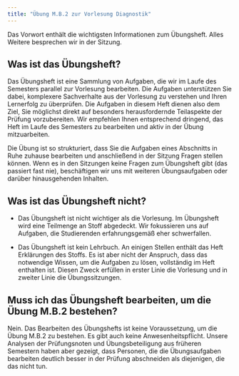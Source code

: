 ```yaml
---
title: "Übung M.B.2 zur Vorlesung Diagnostik"
---
```

Das Vorwort enthält die wichtigsten Informationen zum Übungsheft. Alles Weitere besprechen wir in der Sitzung.

## Was ist das Übungsheft?

Das Übungsheft ist eine Sammlung von Aufgaben, die wir im Laufe des Semesters parallel zur Vorlesung bearbeiten. Die Aufgaben unterstützen Sie dabei, komplexere Sachverhalte aus der Vorlesung zu verstehen und Ihren Lernerfolg zu überprüfen. Die Aufgaben in diesem Heft dienen also dem Ziel, Sie möglichst direkt auf besonders herausfordernde Teilaspekte der Prüfung vorzubereiten. Wir empfehlen Ihnen entsprechend dringend, das Heft im Laufe des Semesters zu bearbeiten und aktiv in der Übung mitzuarbeiten.

Die Übung ist so strukturiert, dass Sie die Aufgaben eines Abschnitts in Ruhe zuhause bearbeiten und anschließend in der Sitzung Fragen stellen können. Wenn es in den Sitzungen keine Fragen zum Übungsheft gibt (das passiert fast nie), beschäftigen wir uns mit weiteren Übungsaufgaben oder darüber hinausgehenden Inhalten.

## Was ist das Übungsheft nicht?

- Das Übungsheft ist nicht wichtiger als die Vorlesung. Im Übungsheft wird eine Teilmenge an Stoff abgedeckt. Wir fokussieren uns auf Aufgaben, die Studierenden erfahrungsgemäß eher schwerfallen.

- Das Übungsheft ist kein Lehrbuch. An einigen Stellen enthält das Heft Erklärungen des Stoffs. Es ist aber nicht der Anspruch, dass das notwendige Wissen, um die Aufgaben zu lösen, vollständig im Heft enthalten ist. Diesen Zweck erfüllen in erster Linie die Vorlesung und in zweiter Linie die Übungssitzungen.

## Muss ich das Übungsheft bearbeiten, um die Übung M.B.2 bestehen?

Nein. Das Bearbeiten des Übungshefts ist keine Voraussetzung, um die Übung M.B.2 zu bestehen. Es gibt auch keine Anwesenheitspflicht. Unsere Analysen der Prüfungsnoten und Übungsbeteiligung aus früheren Semestern haben aber gezeigt, dass Personen, die die Übungsaufgaben bearbeiten deutlich besser in der Prüfung abschneiden als diejenigen, die das nicht tun.